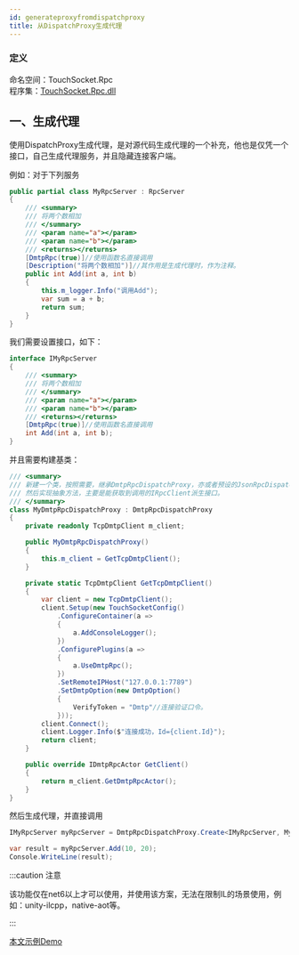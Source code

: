 ```yaml
---
id: generateproxyfromdispatchproxy
title: 从DispatchProxy生成代理
---
```



### 定义

命名空间：TouchSocket.Rpc <br/>
程序集：[TouchSocket.Rpc.dll](https://www.nuget.org/packages/TouchSocket.Rpc)<br/>


## 一、生成代理

使用DispatchProxy生成代理，是对源代码生成代理的一个补充，他也是仅凭一个接口，自己生成代理服务，并且隐藏连接客户端。


例如：对于下列服务

```csharp showLineNumbers
public partial class MyRpcServer : RpcServer
{
    /// <summary>
    /// 将两个数相加
    /// </summary>
    /// <param name="a"></param>
    /// <param name="b"></param>
    /// <returns></returns>
    [DmtpRpc(true)]//使用函数名直接调用
    [Description("将两个数相加")]//其作用是生成代理时，作为注释。
    public int Add(int a, int b)
    {
        this.m_logger.Info("调用Add");
        var sum = a + b;
        return sum;
    }
}
```

我们需要设置接口，如下：

```csharp showLineNumbers
interface IMyRpcServer
{
    /// <summary>
    /// 将两个数相加
    /// </summary>
    /// <param name="a"></param>
    /// <param name="b"></param>
    /// <returns></returns>
    [DmtpRpc(true)]//使用函数名直接调用
    int Add(int a, int b);
}
```

并且需要构建基类：

```csharp showLineNumbers
/// <summary>
/// 新建一个类，按照需要，继承DmtpRpcDispatchProxy，亦或者预设的JsonRpcDispatchProxy，亦或者RpcDispatchProxy基类。
/// 然后实现抽象方法，主要是能获取到调用的IRpcClient派生接口。
/// </summary>
class MyDmtpRpcDispatchProxy : DmtpRpcDispatchProxy
{
    private readonly TcpDmtpClient m_client;

    public MyDmtpRpcDispatchProxy()
    {
        this.m_client = GetTcpDmtpClient();
    }

    private static TcpDmtpClient GetTcpDmtpClient()
    {
        var client = new TcpDmtpClient();
        client.Setup(new TouchSocketConfig()
            .ConfigureContainer(a =>
            {
                a.AddConsoleLogger();
            })
            .ConfigurePlugins(a =>
            {
                a.UseDmtpRpc();
            })
            .SetRemoteIPHost("127.0.0.1:7789")
            .SetDmtpOption(new DmtpOption()
            {
                VerifyToken = "Dmtp"//连接验证口令。
            }));
        client.Connect();
        client.Logger.Info($"连接成功，Id={client.Id}");
        return client;
    }

    public override IDmtpRpcActor GetClient()
    {
        return m_client.GetDmtpRpcActor();
    }
}
```

然后生成代理，并直接调用

```csharp showLineNumbers
IMyRpcServer myRpcServer = DmtpRpcDispatchProxy.Create<IMyRpcServer, MyDmtpRpcDispatchProxy>();

var result = myRpcServer.Add(10, 20);
Console.WriteLine(result);
```

:::caution 注意

该功能仅在net6以上才可以使用，并使用该方案，无法在限制IL的场景使用，例如：unity-ilcpp，native-aot等。

:::  

[本文示例Demo](https://gitee.com/RRQM_Home/TouchSocket/tree/master/examples/Dmtp/DispatchProxyDmtpRpcConsoleApp)